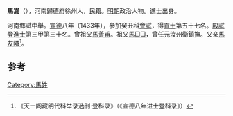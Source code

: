 {{CJK-New-Char}}

'''馬嵩'''（{{bd|1404年||？}}），河南歸德府徐州人，民籍。[[明朝|明朝]]政治人物。進士出身。

河南鄉試中舉。[[宣德|宣德]]八年（1433年），參加癸丑科[[會試|會試]]，得[[貢士|貢士]]第五十七名。[[殿試|殿試]]登[[進士|進士]]第三甲第三十名。曾祖父[[馬善甫|馬善甫]]。祖父[[馬□□|馬□□]]，曾任元汝州衛鎮撫。父亲[[馬友隣|馬友隣]]<ref>《天一阁藏明代科举录选刊·登科录》（《宣德八年进士登科录》）</ref>。

==参考==
{{reflist}}
{{明朝人物小作品}}
{{宣德八年癸丑科殿試金榜}}

[[Category:馬姓|Category:馬姓]]